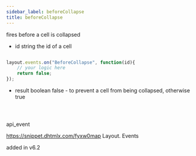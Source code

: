 ```yaml
---
sidebar_label: beforeCollapse
title: beforeCollapse
---
```



          


<Short>
 fires before a cell is collapsed


</Short>



- id		string		the id of a cell


~~~js

layout.events.on("BeforeCollapse", function(id){
	// your logic here
    return false;
});

~~~

- result	boolean		false - to prevent a cell from being collapsed, otherwise true



~~~js




~~~
 api_event

<Descr>



</Descr>


 https://snippet.dhtmlx.com/fyxw0map	Layout. Events


added in v6.2

